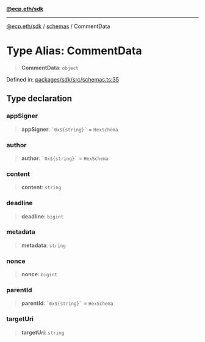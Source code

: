 [**@ecp.eth/sdk**](/sdk-reference/index.mdx)

***

[@ecp.eth/sdk](/sdk-reference/index.mdx) / [schemas](/sdk-reference/schemas/index.mdx) / CommentData

# Type Alias: CommentData

> **CommentData**: `object`

Defined in: [packages/sdk/src/schemas.ts:35](https://github.com/ecp-eth/comments-monorepo/blob/main/packages/sdk/src/schemas.ts#L35)

## Type declaration

### appSigner

> **appSigner**: `` `0x${string}` `` = `HexSchema`

### author

> **author**: `` `0x${string}` `` = `HexSchema`

### content

> **content**: `string`

### deadline

> **deadline**: `bigint`

### metadata

> **metadata**: `string`

### nonce

> **nonce**: `bigint`

### parentId

> **parentId**: `` `0x${string}` `` = `HexSchema`

### targetUri

> **targetUri**: `string`
